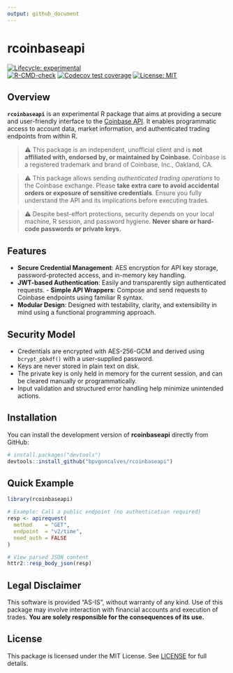 ```yaml
---
output: github_document
---
```


<!-- README.md is generated from README.Rmd. Please edit that file -->

# rcoinbaseapi

<!-- badges: start -->
[![Lifecycle: experimental](https://img.shields.io/badge/lifecycle-experimental-orange.svg)](https://lifecycle.r-lib.org/articles/stages.html#experimental)  
[![R-CMD-check](https://github.com/bpvgoncalves/rcoinbaseapi/actions/workflows/R-CMD-check.yaml/badge.svg)](https://github.com/bpvgoncalves/rcoinbaseapi/actions/workflows/R-CMD-check.yaml)
[![Codecov test coverage](https://codecov.io/gh/bpvgoncalves/rcoinbaseapi/graph/badge.svg)](https://app.codecov.io/gh/bpvgoncalves/rcoinbaseapi)
[![License: MIT](https://img.shields.io/badge/License-MIT-yellow.svg)](https://opensource.org/licenses/MIT)
<!-- badges: end -->


## Overview

**`rcoinbaseapi`** is an experimental R package that aims at providing a secure and user-friendly interface to the [Coinbase API](https://docs.cdp.coinbase.com/). It enables programmatic access to account data, market information, and authenticated trading endpoints from within R.

> ⚠️ This package is an independent, unofficial client and is **not affiliated with, endorsed by, or maintained by Coinbase.** Coinbase is a registered trademark and brand of Coinbase, Inc., Oakland, CA.

> ⚠️ This package allows sending *authenticated trading operations* to the Coinbase exchange. Please **take extra care to avoid accidental orders or exposure of sensitive credentials**. Ensure you fully understand the API and its implications before executing trades.

> ⚠️ Despite best-effort protections, security depends on your local machine, R session, and password hygiene. **Never share or hard-code passwords or private keys.**


## Features

- **Secure Credential Management**: AES encryption for API key storage, password-protected access, and in-memory key handling.
- **JWT-based Authentication**: Easily and transparently sign authenticated requests.
-️ **Simple API Wrappers**: Compose and send requests to Coinbase endpoints using familiar R syntax.
- **Modular Design**: Designed with testability, clarity, and extensibility in mind using a functional programming approach.


## Security Model

- Credentials are encrypted with AES-256-GCM and derived using `bcrypt_pbkdf()` with a user-supplied password.
- Keys are never stored in plain text on disk.
- The private key is only held in memory for the current session, and can be cleared manually or programmatically.
- Input validation and structured error handling help minimize unintended actions.


## Installation

You can install the development version of **rcoinbaseapi** directly from GitHub:

```r
# install.packages("devtools")
devtools::install_github("bpvgoncalves/rcoinbaseapi")
```


## Quick Example

```r
library(rcoinbaseapi)

# Example: Call a public endpoint (no authentication required)
resp <- apirequest(
  method    = "GET",
  endpoint  = "v2/time",
  need_auth = FALSE
)

# View parsed JSON content
httr2::resp_body_json(resp)
```


## Legal Disclaimer

This software is provided "AS-IS", without warranty of any kind. Use of this package may involve interaction with financial accounts and execution of trades. **You are solely responsible for the consequences of its use.**


## License

This package is licensed under the MIT License.
See [LICENSE](LICENSE) for full details.
